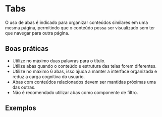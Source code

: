 
# Tabs

O uso de abas é indicado para organizar conteúdos similares em uma mesma página, permitindo que o conteúdo possa ser visualizado sem ter que navegar para outra página.

## Boas práticas

- Utilize no máximo duas palavras para o título.
- Utilize abas quando o conteúdo e estrutura das telas forem diferentes.
- Utilize no máximo 6 abas, isso ajuda a manter a interface organizada e reduz a carga cognitiva do usuário.
- Abas com conteúdos relacionados devem ser mantidas próximas uma das outras.
- Não é recomendado utilizar abas como componente de filtro.

## Exemplos

<Demo src='pages/components/tabs/Tab' />
